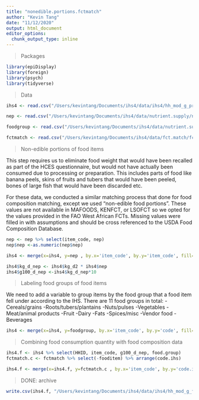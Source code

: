```yaml
---
title: "nonedible.portions.fctmatch"
author: "Kevin Tang"
date: "11/12/2020"
output: html_document
editor_options: 
  chunk_output_type: inline
---
```


> Packages

```r
library(epiDisplay)
library(foreign)
library(psych)
library(tidyverse)
```

>Data

```r
ihs4 <- read.csv("/Users/kevintang/Documents/ihs4/data/ihs4/hh_mod_g_processed.csv")

nep <- read.csv("/Users/kevintang/Documents/ihs4/data/nutrient.supply/nep.factors.csv")

foodgroup <- read.csv("/Users/kevintang/Documents/ihs4/data/nutrient.supply/foodgroup.csv")

fctmatch <- read.csv("/Users/kevintang/Documents/ihs4/data/fct.match/fct.match.v2.csv")
```


>Non-edible portions of food items

This step requires us to eliminate food weight that would have been recalled as part of the HCES questionnaire, but would not have actually been consumed due to processing or preparation. This includes parts of food like banana peels, skins of fruits and tubers that would have been peeled, bones of large fish that would have been discarded etc. 

For these data, we conducted a similar matching process that done for food composition matching, except we used "non-edible food portions". These values are not available in MAFOODS, KENFCT, or LSOFCT so we opted for the values provided in the FAO West African FCTs. Missing values were filled in with assumptions and should be cross referenced to the USDA Food Composition Database. 

```r
nep <- nep %>% select(item_code, nep)
nep$nep <-as.numeric(nep$nep)

ihs4 <- merge(x=ihs4, y=nep , by.x='item_code', by.y='item_code', fill=-9999, all.x = TRUE) %>% arrange(HHID)

ihs4$kg_d_nep <- ihs4$kg_d2 * ihs4$nep
ihs4$g100_d_nep <-ihs4$kg_d_nep*10
```

>Labeling food groups of food items

We need to add a variable to group items by the food group that a food item fell under according to the IHS. There are 11 food groups in total: 
-Cereals/grains
-Roots/tubers/plantains
-Nuts/pulses
-Vegetables
-Meat/animal products
-Fruit
-Dairy
-Fats
-Spices/misc
-Vendor food
-Beverages 

```r
ihs4 <- merge(x=ihs4, y=foodgroup, by.x='item_code', by.y='code', fill=-9999, all.x = TRUE) %>% arrange(item_code) %>% arrange(HHID)
```

>Combining food consumption quantity with food composition data 

```r
ihs4.f <- ihs4 %>% select(HHID, item_code, g100_d_nep, food.group)
fctmatch.c <- fctmatch %>% select(-fooditem) %>% arrange(code.ihs)

ihs4.f <- merge(x=ihs4.f, y=fctmatch.c , by.x='item_code', by.y='code.ihs', fill=-9999, all.x = TRUE) %>% arrange(item_code) %>% arrange(HHID)
```

> DONE: archive

```r
write.csv(ihs4.f, "/Users/kevintang/Documents/ihs4/data/ihs4/hh_mod_g_final.csv")
```